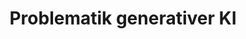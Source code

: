 ---
title: "Problematik generativer KI"
order: 1
layout: "@layouts/ProjectLayout.astro"
parent: "Einführung"
description: "Gesellschaftliche Relevanz und Problematik generativer KI"
---